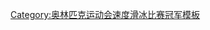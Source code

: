 {{navbox
| name = 奥林匹克运动会速度滑冰比赛男子500米冠军
| title = [[File:Olympic rings.svg|30px]] [[奥林匹克运动会速度滑冰奖牌得主列表|奥林匹克运动会速度滑冰比赛男子500米冠军]]
| titlestyle = background:gold;
| state = {{{state|autocollapse}}}
| liststyle = text-align:left;
| listclass = plainlist

|list1 = {{div col|colwidth=20em}}
* [[1924年冬季奥林匹克运动会速度滑冰比赛 - 男子500米|1924年]]：{{flagicon|USA}} [[查尔斯·朱特劳]]
* [[1928年冬季奥林匹克运动会速度滑冰男子500米比赛|1928年]]：{{flagicon|NOR}} [[伯恩特·埃文森]]<br /><!--
-->{{0|1928年：}}{{flagicon|FIN}} [[克拉斯·通贝里]]
* [[1932年冬季奥林匹克运动会速度滑冰男子500米比赛|1932年]]：{{flagicon|USA}} [[杰克·谢伊]]
* [[1936年冬季奥林匹克运动会速度滑冰男子500米比赛|1936年]]：{{flagicon|NOR}} [[伊瓦尔·巴朗格鲁德]]
* [[1948年冬季奥林匹克运动会速度滑冰男子500米比赛|1948年]]：{{flagicon|NOR}} [[芬恩·赫尔格森]]
* [[1952年冬季奥林匹克运动会速度滑冰男子500米比赛|1952年]]：{{flagicon|USA}} [[肯·亨利]]
* [[1956年冬季奥林匹克运动会速度滑冰男子500米比赛|1956年]]：{{flagicon|URS}} {{le|叶夫根尼·格里申|Yevgeny Grishin (speed skater)}}
* [[1960年冬季奥林匹克运动会速度滑冰男子500米比赛|1960年]]：{{flagicon|URS}} {{le|叶夫根尼·格里申|Yevgeny Grishin (speed skater)}}
* [[1964年冬季奥林匹克运动会速度滑冰男子500米比赛|1964年]]：{{flagicon|USA}} [[特里·麦克德莫特]]
* [[1968年冬季奥林匹克运动会速度滑冰男子500米比赛|1968年]]：{{flagicon|FRG}} [[埃哈德·凯勒]]
* [[1972年冬季奥林匹克运动会速度滑冰男子500米比赛|1972年]]：{{flagicon|FRG}} [[埃哈德·凯勒]]
* [[1976年冬季奥林匹克运动会速度滑冰男子500米比赛|1976年]]：{{flagicon|URS}} {{le|叶夫根尼·库利科夫|Yevgeny Kulikov}}
* [[1980年冬季奥林匹克运动会速度滑冰男子500米比赛|1980年]]：{{flagicon|USA}} [[埃里克·海登]]
* [[1984年冬季奥林匹克运动会速度滑冰男子500米比赛|1984年]]：{{flagicon|URS}} {{le|谢尔盖·福基切夫|Sergey Fokichev}}
* [[1988年冬季奥林匹克运动会速度滑冰男子500米比赛|1988年]]：{{flagicon|GDR}} [[乌韦-延斯·梅伊]]
* [[1992年冬季奥林匹克运动会速度滑冰男子500米比赛|1992年]]：{{flagicon|GER}} [[乌韦-延斯·梅伊]]
* [[1994年冬季奥林匹克运动会速度滑冰男子500米比赛|1994年]]：{{flagicon|RUS}} {{le|亚历山大·戈卢别夫|Aleksandr Golubev (speed skater)}}
* [[1998年冬季奥林匹克运动会速度滑冰男子500米比赛|1998年]]：{{flagicon|JPN}} [[清水宏保]]
* [[2002年冬季奥林匹克运动会速度滑冰男子500米比赛|2002年]]：{{flagicon|USA}} [[凯西·菲茨伦道夫]]
* [[2006年冬季奥林匹克运动会速度滑冰男子500米比赛|2006年]]：{{flagicon|USA}} [[乔伊·奇克]]
* [[2010年冬季奥林匹克运动会速度滑冰比赛 - 男子500米|2010年]]：{{flagicon|KOR}} [[牟太钒]]
* [[2014年冬季奧林匹克運動會競速滑冰比賽－男子500公尺|2014年]]：{{flagicon|NED}} [[麦克·穆德]]
* [[2018年冬季奥林匹克运动会速度滑冰男子500米比赛|2018年]]：{{flagicon|NOR}} [[霍瓦尔·霍尔梅夫约尔·洛伦岑]]
* [[2022年冬季奥林匹克运动会速度滑冰男子500米比赛|2022年]]：{{flagicon|CHN}} [[高亭宇]]
{{div col end}}
}}<noinclude>
{{collapsible option}}
[[Category:奥林匹克运动会速度滑冰比赛冠军模板]]
</noinclude>